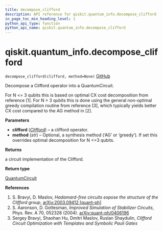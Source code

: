 ```yaml
---
title: decompose_clifford
description: API reference for qiskit.quantum_info.decompose_clifford
in_page_toc_min_heading_level: 1
python_api_type: function
python_api_name: qiskit.quantum_info.decompose_clifford
---
```


# qiskit.quantum\_info.decompose\_clifford

<span id="qiskit.quantum_info.decompose_clifford" />

`decompose_clifford(clifford, method=None)` [GitHub](https://github.com/qiskit/qiskit/tree/stable/0.17/qiskit/quantum_info/synthesis/clifford_decompose.py "view source code")

Decompose a Clifford operator into a QuantumCircuit.

For N \<= 3 qubits this is based on optimal CX cost decomposition from reference \[1]. For N > 3 qubits this is done using the general non-optimal greedy compilation routine from reference \[3], which typically yields better CX cost compared to the AG method in \[2].

**Parameters**

*   **clifford** ([*Clifford*](qiskit.quantum_info.Clifford "qiskit.quantum_info.Clifford")) – a clifford operator.
*   **method** (*str*) – Optional, a synthesis method (‘AG’ or ‘greedy’). If set this overrides optimal decomposition for N \<=3 qubits.

**Returns**

a circuit implementation of the Clifford.

**Return type**

[QuantumCircuit](qiskit.circuit.QuantumCircuit "qiskit.circuit.QuantumCircuit")

**References**

1.  S. Bravyi, D. Maslov, *Hadamard-free circuits expose the structure of the Clifford group*, [arXiv:2003.09412 \[quant-ph\]](https://arxiv.org/abs/2003.09412)
2.  S. Aaronson, D. Gottesman, *Improved Simulation of Stabilizer Circuits*, Phys. Rev. A 70, 052328 (2004). [arXiv:quant-ph/0406196](https://arxiv.org/abs/quant-ph/0406196)
3.  Sergey Bravyi, Shaohan Hu, Dmitri Maslov, Ruslan Shaydulin, *Clifford Circuit Optimization with Templates and Symbolic Pauli Gates*

